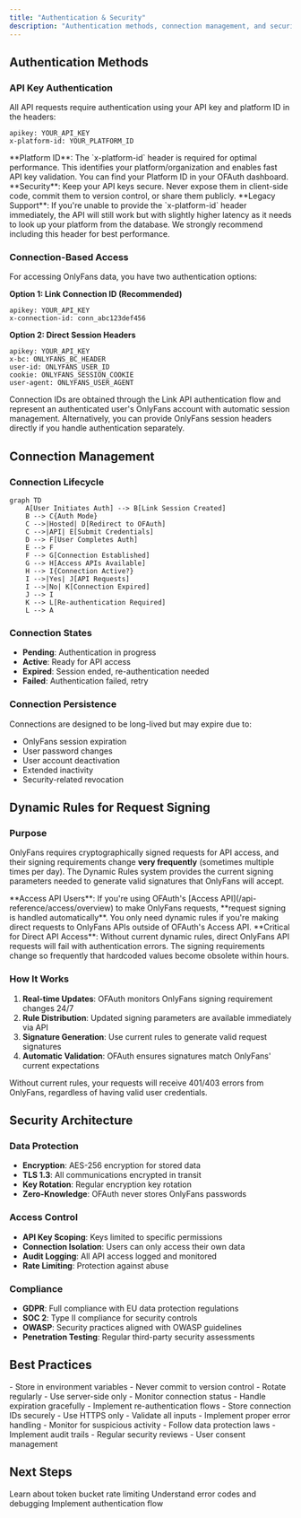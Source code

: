```yaml
---
title: "Authentication & Security"
description: "Authentication methods, connection management, and security architecture"
---
```


## Authentication Methods

### API Key Authentication

All API requests require authentication using your API key and platform ID in the headers:

```http
apikey: YOUR_API_KEY
x-platform-id: YOUR_PLATFORM_ID
```

<Note>
	**Platform ID**: The `x-platform-id` header is required for optimal performance. This identifies your platform/organization and enables fast API key validation. You can find your Platform ID in your OFAuth dashboard.
</Note>

<Warning>
	**Security**: Keep your API keys secure. Never expose them in client-side
	code, commit them to version control, or share them publicly.
</Warning>

<Info>
	**Legacy Support**: If you're unable to provide the `x-platform-id` header immediately, the API will still work but with slightly higher latency as it needs to look up your platform from the database. We strongly recommend including this header for best performance.
</Info>

### Connection-Based Access

For accessing OnlyFans data, you have two authentication options:

**Option 1: Link Connection ID (Recommended)**

```http
apikey: YOUR_API_KEY
x-connection-id: conn_abc123def456
```

**Option 2: Direct Session Headers**

```http
apikey: YOUR_API_KEY
x-bc: ONLYFANS_BC_HEADER
user-id: ONLYFANS_USER_ID
cookie: ONLYFANS_SESSION_COOKIE
user-agent: ONLYFANS_USER_AGENT
```

Connection IDs are obtained through the Link API authentication flow and represent an authenticated user's OnlyFans account with automatic session management. Alternatively, you can provide OnlyFans session headers directly if you handle authentication separately.

## Connection Management

### Connection Lifecycle

```mermaid
graph TD
    A[User Initiates Auth] --> B[Link Session Created]
    B --> C{Auth Mode}
    C -->|Hosted| D[Redirect to OFAuth]
    C -->|API| E[Submit Credentials]
    D --> F[User Completes Auth]
    E --> F
    F --> G[Connection Established]
    G --> H[Access APIs Available]
    H --> I{Connection Active?}
    I -->|Yes| J[API Requests]
    I -->|No| K[Connection Expired]
    J --> I
    K --> L[Re-authentication Required]
    L --> A
```

### Connection States

- **Pending**: Authentication in progress
- **Active**: Ready for API access
- **Expired**: Session ended, re-authentication needed
- **Failed**: Authentication failed, retry

### Connection Persistence

Connections are designed to be long-lived but may expire due to:

- OnlyFans session expiration
- User password changes
- User account deactivation
- Extended inactivity
- Security-related revocation

## Dynamic Rules for Request Signing

### Purpose

OnlyFans requires cryptographically signed requests for API access, and their signing requirements change **very frequently** (sometimes multiple times per day). The Dynamic Rules system provides the current signing parameters needed to generate valid signatures that OnlyFans will accept.

<Info>
	**Access API Users**: If you're using OFAuth's [Access
	API](/api-reference/access/overview) to make OnlyFans requests, **request
	signing is handled automatically**. You only need dynamic rules if you're
	making direct requests to OnlyFans APIs outside of OFAuth's Access API.
</Info>

<Warning>
	**Critical for Direct API Access**: Without current dynamic rules, direct
	OnlyFans API requests will fail with authentication errors. The signing
	requirements change so frequently that hardcoded values become obsolete within
	hours.
</Warning>

### How It Works

1. **Real-time Updates**: OFAuth monitors OnlyFans signing requirement changes 24/7
2. **Rule Distribution**: Updated signing parameters are available immediately via API
3. **Signature Generation**: Use current rules to generate valid request signatures
4. **Automatic Validation**: OFAuth ensures signatures match OnlyFans' current expectations

Without current rules, your requests will receive 401/403 errors from OnlyFans, regardless of having valid user credentials.

## Security Architecture

### Data Protection

- **Encryption**: AES-256 encryption for stored data
- **TLS 1.3**: All communications encrypted in transit
- **Key Rotation**: Regular encryption key rotation
- **Zero-Knowledge**: OFAuth never stores OnlyFans passwords

### Access Control

- **API Key Scoping**: Keys limited to specific permissions
- **Connection Isolation**: Users can only access their own data
- **Audit Logging**: All API access logged and monitored
- **Rate Limiting**: Protection against abuse

### Compliance

- **GDPR**: Full compliance with EU data protection regulations
- **SOC 2**: Type II compliance for security controls
- **OWASP**: Security practices aligned with OWASP guidelines
- **Penetration Testing**: Regular third-party security assessments

## Best Practices

<CardGroup cols={2}>
	<Card title="API Key Security" icon="key">
		- Store in environment variables - Never commit to version control - Rotate
		regularly - Use server-side only
	</Card>
	<Card title="Connection Management" icon="link">
		- Monitor connection status - Handle expiration gracefully - Implement
		re-authentication flows - Store connection IDs securely
	</Card>
	<Card title="Session Security" icon="shield">
		- Use HTTPS only - Validate all inputs - Implement proper error handling -
		Monitor for suspicious activity
	</Card>
	<Card title="Compliance" icon="check-circle">
		- Follow data protection laws - Implement audit trails - Regular security
		reviews - User consent management
	</Card>
</CardGroup>

## Next Steps

<CardGroup cols={3}>
	<Card
		title="Rate Limiting"
		icon="gauge"
		href="/architecture/rate-limiting">
		Learn about token bucket rate limiting
	</Card>
	<Card
		title="Error Handling"
		icon="exclamation-triangle"
		href="/architecture/error-handling">
		Understand error codes and debugging
	</Card>
	<Card title="Quick Start" icon="rocket" href="/getting-started/quickstart/authentication">
		Implement authentication flow
	</Card>
</CardGroup>
